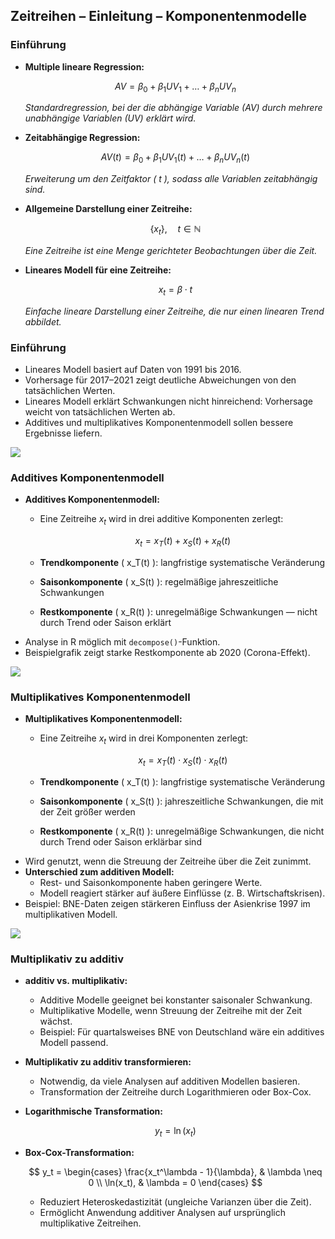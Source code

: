 




## Zeitreihen -- Einleitung -- Komponentenmodelle


### Einführung {.unlisted}

- **Multiple lineare Regression:**

  $$
  AV = \beta_0 + \beta_1 UV_1 + \dots + \beta_n UV_n
  $$

  *Standardregression, bei der die abhängige Variable (AV) durch mehrere
  unabhängige Variablen (UV) erklärt wird.*

- **Zeitabhängige Regression:**

  $$
  AV(t) = \beta_0 + \beta_1 UV_1(t) + \dots + \beta_n UV_n(t)
  $$

  *Erweiterung um den Zeitfaktor \( t \), sodass alle Variablen
  zeitabhängig sind.*

- **Allgemeine Darstellung einer Zeitreihe:**

  $$
  \{x_t\}, \quad t \in \mathbb{N}
  $$

  *Eine Zeitreihe ist eine Menge gerichteter Beobachtungen über die Zeit.*

- **Lineares Modell für eine Zeitreihe:**

  $$
  x_t = \beta \cdot t
  $$

  *Einfache lineare Darstellung einer Zeitreihe, die nur einen linearen
  Trend abbildet.*


### Einführung {.unlisted}

- Lineares Modell basiert auf Daten von 1991 bis 2016.
- Vorhersage für 2017–2021 zeigt deutliche Abweichungen von den tatsächlichen
  Werten.
- Lineares Modell erklärt Schwankungen nicht hinreichend: Vorhersage weicht
  von tatsächlichen Werten ab.
- Additives und multiplikatives Komponentenmodell sollen bessere Ergebnisse
  liefern.

![](/figs/03_01_add_komponentenmodell_motivation.png)




### Additives Komponentenmodell {.unlisted}

- **Additives Komponentenmodell:**
  - Eine Zeitreihe $x_t$ wird in drei additive Komponenten zerlegt:

    $$
    x_t = x_T(t) + x_S(t) + x_R(t)
    $$

  - **Trendkomponente** \( x_T(t) \): langfristige systematische Veränderung
  - **Saisonkomponente** \( x_S(t) \): regelmäßige jahreszeitliche
    Schwankungen
  - **Restkomponente** \( x_R(t) \): unregelmäßige Schwankungen — nicht durch
    Trend oder Saison erklärt
- Analyse in R möglich mit `decompose()`-Funktion.
- Beispielgrafik zeigt starke Restkomponente ab 2020 (Corona-Effekt).

![](/figs/03_01_addit_komponentenmodell.png)


### Multiplikatives Komponentenmodell {.unlisted}

- **Multiplikatives Komponentenmodell:**
  - Eine Zeitreihe $x_t$ wird in drei Komponenten zerlegt:

    $$
    x_t = x_T(t) \cdot x_S(t) \cdot x_R(t)
    $$

  - **Trendkomponente** \( x_T(t) \): langfristige systematische Veränderung
  - **Saisonkomponente** \( x_S(t) \): jahreszeitliche Schwankungen, die mit
    der Zeit größer werden
  - **Restkomponente** \( x_R(t) \): unregelmäßige Schwankungen, die nicht
    durch Trend oder Saison erklärbar sind
- Wird genutzt, wenn die Streuung der Zeitreihe über die Zeit zunimmt.
- **Unterschied zum additiven Modell:**
  - Rest- und Saisonkomponente haben geringere Werte.
  - Modell reagiert stärker auf äußere Einflüsse (z. B. Wirtschaftskrisen).
- Beispiel: BNE-Daten zeigen stärkeren Einfluss der Asienkrise 1997 im
  multiplikativen Modell.

![](/figs/03_01_multipl_komponentenmodell.png)


### Multiplikativ zu additiv {.unlisted}

- **additiv vs. multiplikativ:**
  - Additive Modelle geeignet bei konstanter saisonaler Schwankung.
  - Multiplikative Modelle, wenn Streuung der Zeitreihe mit der Zeit wächst.
  - Beispiel: Für quartalsweises BNE von Deutschland wäre ein additives
    Modell passend.
- **Multiplikativ zu additiv transformieren:**
  - Notwendig, da viele Analysen auf additiven Modellen basieren.
  - Transformation der Zeitreihe durch Logarithmieren oder Box-Cox.

- **Logarithmische Transformation:**

  $$
  y_t = \ln(x_t)
  $$

- **Box-Cox-Transformation:**

  $$
  y_t =
  \begin{cases}
  \frac{x_t^\lambda - 1}{\lambda}, & \lambda \neq 0 \\
  \ln(x_t), & \lambda = 0
  \end{cases}
  $$

  - Reduziert Heteroskedastizität (ungleiche Varianzen über die Zeit).
  - Ermöglicht Anwendung additiver Analysen auf ursprünglich multiplikative
    Zeitreihen.
